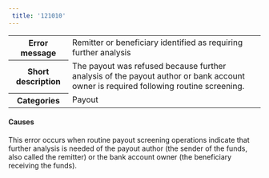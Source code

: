 ```yaml
---
 title: '121010'  
---
```

  
<table>
    <tbody>
        <tr>
            <th class="header"><strong>Error message</strong></th>
            <td class="table-content">Remitter or beneficiary identified as requiring further analysis</td>
        </tr>
        <tr>
            <th class="header"><strong>Short description</strong></th>
            <td class="table-content">The payout was refused because further analysis of the payout author or bank account owner is required following routine screening.</td>
        </tr>
        <tr>
            <th class="header"><strong>Categories</strong></th>
            <td class="table-content">  
<div class="label">Payout</div>
</td>
        </tr>
    </tbody>
</table>  

#### Causes  

This error occurs when routine payout screening operations indicate that further analysis is needed of the payout author (the sender of the funds, also called the remitter) or the bank account owner (the beneficiary receiving the funds).